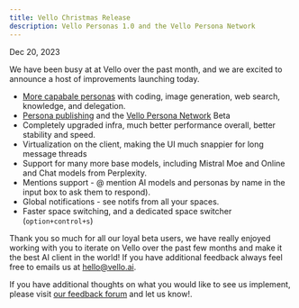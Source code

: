 ```yaml
---
title: Vello Christmas Release 
description: Vello Personas 1.0 and the Vello Persona Network
---
```

Dec 20, 2023

We have been busy at at Vello over the past month, and we are excited to announce a host of improvements launching today.

- [More capabale personas](/persona) with coding, image generation, web search, knowledge, and delegation.
- [Persona publishing](/sharepersona) and the [Vello Persona Network](https://vello.ai/explore) Beta
- Completely upgraded infra, much better performance overall, better stability and speed.
- Virtualization on the client, making the UI much snappier for long message threads
- Support for many more base models, including Mistral Moe and Online and Chat models from Perplexity.
- Mentions support - @ mention AI models and personas by name in the input box to ask them to respond).
- Global notifications - see notifs from all your spaces.
- Faster space switching, and a dedicated space switcher (`option+control+s`)
    
Thank you so much for all our loyal beta users, we have really enjoyed working with you to iterate on Vello over the past few months and make it the best AI client in the world!  If you have additional feedback always feel free to emails us at hello@vello.ai. 

If you have additional thoughts on what you would like to see us implement, please visit [our feedback forum](https://vello.canny.io/feature-requests) and let us know!.
